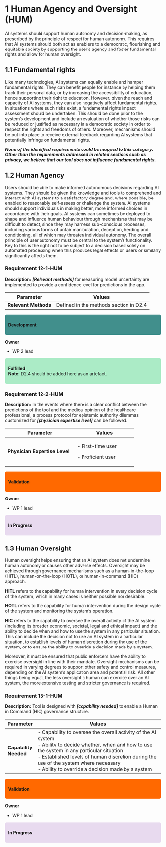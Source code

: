 # 1 Human Agency and Oversight (HUM)

AI systems should support human autonomy and decision-making, as prescribed by the principle of respect for human autonomy. This requires that AI systems should both act as enablers to a democratic, flourishing and equitable society by supporting the user’s agency and foster fundamental rights and allow for human oversight.

## 1.1 Fundamental rights

Like many technologies, AI systems can equally enable and hamper fundamental rights. They can benefit people for instance by helping them track their personal data, or by increasing the accessibility of education, hence supporting their right to education. However, given the reach and capacity of AI systems, they can also negatively affect fundamental rights. In situations where such risks exist, a fundamental rights impact assessment should be undertaken. This should be done prior to the system’s development and include an evaluation of whether those risks can be reduced or justified as necessary in a democratic society in order to respect the rights and freedoms of others. Moreover, mechanisms should be put into place to receive external feedback regarding AI systems that potentially infringe on fundamental rights.

***None of the identified requirements could be mapped to this category. Other than the requirements addressed in related sections such as privacy, we believe that our tool does not influence fundamental rights.***

## 1.2 Human Agency

Users should be able to make informed autonomous decisions regarding AI systems. They should be given the knowledge and tools to comprehend and interact with AI systems to a satisfactory degree and, where possible, be enabled to reasonably self-assess or challenge the system. AI systems should support individuals in making better, more informed choices in accordance with their goals. AI systems can sometimes be deployed to shape and influence human behaviour through mechanisms that may be difficult to detect, since they may harness sub-conscious processes, including various forms of unfair manipulation, deception, herding and conditioning, all of which may threaten individual autonomy. The overall principle of user autonomy must be central to the system’s functionality. Key to this is the right not to be subject to a decision based solely on automated processing when this produces legal effects on users or similarly significantly affects them.

### Requirement 12-1-HUM {#12-1-hum}

**Description:** ***\[Relevant methods\]*** for measuring model uncertainty are implemented to provide a confidence level for predictions in the app.

| **Parameter**        | **Values**                            |
|----------------------|---------------------------------------|
| **Relevant Methods** | Defined in the methods section in D2.4|

<div style="background-color:#418f8c; padding:10px; border-radius:5px;">
**Development**
</div>

**Owner**

-   WP 2 lead

::: {style="background-color:#abebc6; padding:10px; border-radius:5px;"}
**Fulfilled**
<br>**Note**: D2.4 should be added here as an artefact.
:::

### Requirement 12-2-HUM {#12-2-hum}

**Description:** In the events where there is a clear conflict between the predictions of the tool and the medical opinion of the healthcare professional, a process protocol for epistemic authority dilemmas customized for ***\[physician expertise level\]*** can be followed.

+-------------------------------+---------------------------+
| **Parameter**                 | **Values**                |
+===============================+===========================+
| **Physician Expertise Level** | \- First-time user        |
|                               |                           |
|                               | \- Proficient user        |
|                               |                           |
+-------------------------------+---------------------------+

<div style="background-color:#ff6900; padding:10px; border-radius:5px;">
**Validation**
</div>

**Owner**

-   WP 1 lead

::: {style="background-color:#e8daef; padding:10px; border-radius:5px;"}
**In Progress**
:::

## 1.3 Human Oversight

Human oversight helps ensuring that an AI system does not undermine human autonomy or causes other adverse effects. Oversight may be achieved through governance mechanisms such as a human-in-the-loop (HITL), human-on-the-loop (HOTL), or human-in-command (HIC) approach.  

**HITL** refers to the capability for human intervention in every decision cycle of the system, which in many cases is neither possible nor desirable.  

**HOTL** refers to the capability for human intervention during the design cycle of the system and monitoring the system’s operation.  

**HIC** refers to the capability to oversee the overall activity of the AI system (including its broader economic, societal, legal and ethical impact) and the ability to decide when and how to use the system in any particular situation. This can include the decision not to use an AI system in a particular situation, to establish levels of human discretion during the use of the system, or to ensure the ability to override a decision made by a system.  

Moreover, it must be ensured that public enforcers have the ability to exercise oversight in line with their mandate. Oversight mechanisms can be required in varying degrees to support other safety and control measures, depending on the AI system’s application area and potential risk. All other things being equal, the less oversight a human can exercise over an AI system, the more extensive testing and stricter governance is required. 

### Requirement 13-1-HUM {#13-1-hum}

**Description:** Tool is designed with ***\[capability needed\]*** to enable a Human in Command (HIC) governance structure.

+-----------------------+---------------------------------------------------------------------------------------------------------------------------------------------------------------------------------------------------------------------------------------------------------------------------------------------------------+
| **Parameter**         | **Values**                                                                                                                                                                                                                                                                                              |
+=======================+=========================================================================================================================================================================================================================================================================================================+
| **Capability Needed** | \- Capability to oversee the overall activity of the AI system<br>- Ability to decide whether, when and how to use the system in any particular situation<br>- Established levels of human discretion during the use of the system where necessary<br>- Ability to override a decision made by a system |
+-----------------------+---------------------------------------------------------------------------------------------------------------------------------------------------------------------------------------------------------------------------------------------------------------------------------------------------------+

<div style="background-color:#ff6900; padding:10px; border-radius:5px;">
**Validation**
</div>

**Owner**

-   WP 1 lead

::: {style="background-color:#e8daef; padding:10px; border-radius:5px;"}
**In Progress**
:::

